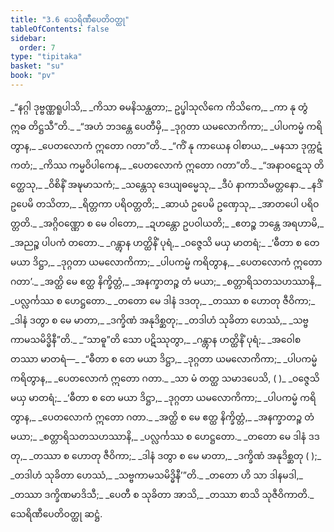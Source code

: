 ```yaml
---
title: "3.6 သေရိဏီပေတိဝတ္ထု"
tableOfContents: false
sidebar:
  order: 7
type: "tipitaka"
basket: "su"
book: "pv"
---
```



<DynamicBreadcrumb />

<Division number="464" book="pv">

<Paragraph number="502" type="verses" book="pv">
_“နဂ္ဂါ ဒုဗ္ဗဏ္ဏရူပါသိ,_  
_ကိသာ ဓမနိသန္ထတာ;_  
ဥပ္ဖါသုလိကေ ကိသိကေ,_  
_ကာ နု တွံ ဣဓ တိဋ္ဌသီ”တိ._  

</Paragraph>

</Division>
<Division number="465" book="pv">

<Paragraph number="503" type="verses" book="pv">
_“အဟံ ဘဒန္တေ ပေတီမှိ,_  
_ဒုဂ္ဂတာ ယမလောကိကာ;_  
_ပါပကမ္မံ ကရိတွာန,_  
_ပေတလောကံ ဣတော ဂတာ”တိ._  

</Paragraph>

</Division>
<Division number="466" book="pv">

<Paragraph number="504" type="verses" book="pv">
_“ကိံ နု ကာယေန ဝါစာယ,_  
_မနသာ ဒုက္ကဋံ ကတံ;_  
_ကိဿ ကမ္မဝိပါကေန,_  
_ပေတလောကံ ဣတော ဂတာ”တိ._  

</Paragraph>

</Division>
<Division number="467" book="pv">

<Paragraph number="505" type="verses" book="pv">
_“အနာဝဋေသု တိတ္ထေသု,_  
_ဝိစိနိံ အဍ္ဎမာသကံ;_  
_သန္တေသု ဒေယျဓမ္မေသု,_  
_ဒီပံ နာကာသိမတ္တနော._  

</Paragraph>

</Division>
<Division number="468" book="pv">

<Paragraph number="506" type="verses" book="pv">
_နဒိံ ဥပေမိ တသိတာ,_  
_ရိတ္တကာ ပရိဝတ္တတိ;_  
_ဆာယံ ဥပေမိ ဥဏှေသု,_  
_အာတပေါ ပရိဝတ္တတိ._  

</Paragraph>

</Division>
<Division number="469" book="pv">

<Paragraph number="507" type="verses" book="pv">
_အဂ္ဂိဝဏ္ဏော စ မေ ဝါတော,_  
_ဍဟန္တော ဥပဝါယတိ;_  
_ဧတဉ္စ ဘန္တေ အရဟာမိ,_  
_အညဉ္စ ပါပကံ တတော._  

</Paragraph>

</Division>
<Division number="470" book="pv">

<Paragraph number="508" type="verses" book="pv">
_ဂန္တွာန ဟတ္ထိနိံ ပုရံ,_  
_ဝဇ္ဇေသိ မယှ မာတရံ;_  
_‘ဓီတာ စ တေ မယာ ဒိဋ္ဌာ,_  
_ဒုဂ္ဂတာ ယမလောကိကာ;_  
_ပါပကမ္မံ ကရိတွာန,_  
_ပေတလောကံ ဣတော ဂတာ’._  

</Paragraph>

</Division>
<Division number="471" book="pv">

<Paragraph number="509" type="verses" book="pv">
_အတ္ထိ မေ ဧတ္ထ နိက္ခိတ္တံ,_  
_အနက္ခာတဉ္စ တံ မယာ;_  
_စတ္တာရိသတသဟဿာနိ,_  
_ပလ္လင်္ကဿ စ ဟေဋ္ဌတော._  

</Paragraph>

</Division>
<Division number="472" book="pv">

<Paragraph number="510" type="verses" book="pv">
_တတော မေ ဒါနံ ဒဒတု,_  
_တဿာ စ ဟောတု ဇီဝိကာ;_  
_ဒါနံ ဒတွာ စ မေ မာတာ,_  
_ဒက္ခိဏံ အနုဒိစ္ဆတု;_  
_တဒါဟံ သုခိတာ ဟေဿံ,_  
_သဗ္ဗကာမသမိဒ္ဓိနီ”တိ._  

</Paragraph>

</Division>
<Division number="473" book="pv">

<Paragraph number="511" type="verses" book="pv">
_“သာဓူ”တိ သော ပဋိဿုတွာ,_  
_ဂန္တွာန ဟတ္ထိနိံ ပုရံ;_  
_အဝေါစ တဿာ မာတရံ—_  

</Paragraph>

<Paragraph number="512" type="verses" book="pv">
_“ဓီတာ စ တေ မယာ ဒိဋ္ဌာ,_  
_ဒုဂ္ဂတာ ယမလောကိကာ;_  
_ပါပကမ္မံ ကရိတွာန,_  
_ပေတလောကံ ဣတော ဂတာ._  

</Paragraph>

</Division>
<Division number="474" book="pv">

<Paragraph number="513" type="verses" book="pv">
_သာ မံ တတ္ထ သမာဒပေသိ, ( )_  
_ဝဇ္ဇေသိ မယှ မာတရံ;_  
_‘ဓီတာ စ တေ မယာ ဒိဋ္ဌာ,_  
_ဒုဂ္ဂတာ ယမလောကိကာ;_  
_ပါပကမ္မံ ကရိတွာန,_  
_ပေတလောကံ ဣတော ဂတာ._  

</Paragraph>

</Division>
<Division number="475" book="pv">

<Paragraph number="514" type="verses" book="pv">
_အတ္ထိ စ မေ ဧတ္ထ နိက္ခိတ္တံ,_  
_အနက္ခာတဉ္စ တံ မယာ;_  
_စတ္တာရိသတသဟဿာနိ,_  
_ပလ္လင်္ကဿ စ ဟေဋ္ဌတော._  

</Paragraph>

</Division>
<Division number="476" book="pv">

<Paragraph number="515" type="verses" book="pv">
_တတော မေ ဒါနံ ဒဒတု,_  
_တဿာ စ ဟောတု ဇီဝိကာ;_  
_ဒါနံ ဒတွာ စ မေ မာတာ,_  
_ဒက္ခိဏံ အနုဒိစ္ဆတု ( );_  
_တဒါဟံ သုခိတာ ဟေဿံ,_  
_သဗ္ဗကာမသမိဒ္ဓိနီ’”တိ._  

</Paragraph>

</Division>
<Division number="477" book="pv">

<Paragraph number="516" type="verses" book="pv">
_တတော ဟိ သာ ဒါနမဒါ,_  
_တဿာ ဒက္ခိဏမာဒိသီ;_  
_ပေတီ စ သုခိတာ အာသိ,_  
_တဿာ စာသိ သုဇီဝိကာတိ._  


</Paragraph>
</Division>

<Paragraph number="517" type="center" book="pv">
သေရိဏီပေတိဝတ္ထု ဆဋ္ဌံ.
</Paragraph>